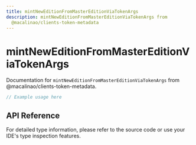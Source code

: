 ```yaml
---
title: mintNewEditionFromMasterEditionViaTokenArgs
description: mintNewEditionFromMasterEditionViaTokenArgs from
  @macalinao/clients-token-metadata
---
```


# mintNewEditionFromMasterEditionViaTokenArgs

Documentation for `mintNewEditionFromMasterEditionViaTokenArgs` from @macalinao/clients-token-metadata.

```typescript
// Example usage here
```

## API Reference

For detailed type information, please refer to the source code or use your IDE's type inspection features.
